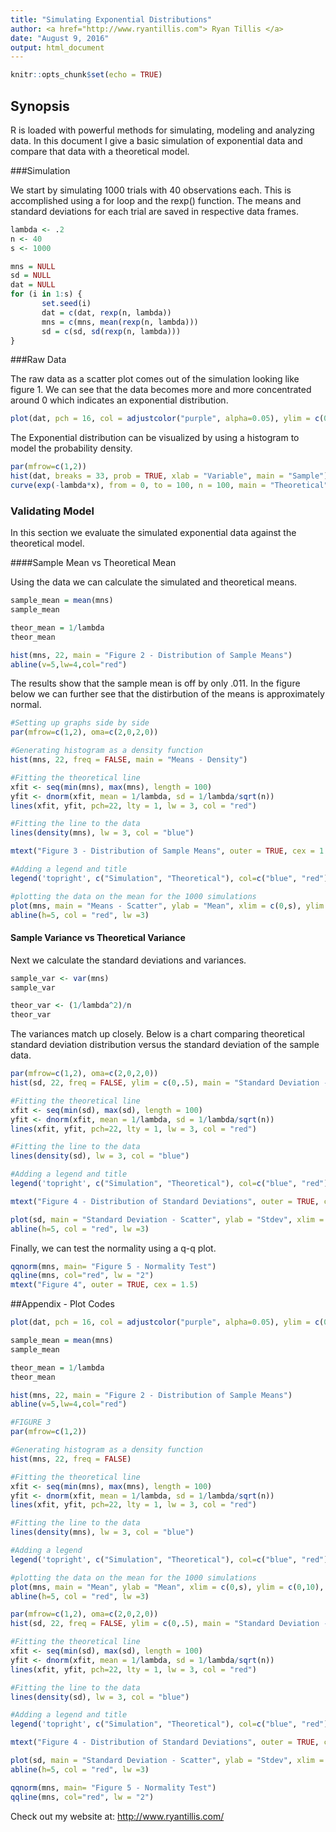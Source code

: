 ```yaml
---
title: "Simulating Exponential Distributions"
author: <a href="http://www.ryantillis.com"> Ryan Tillis </a>
date: "August 9, 2016"
output: html_document
---
```


```r
knitr::opts_chunk$set(echo = TRUE)
```

## Synopsis

R is loaded with powerful methods for simulating, modeling and analyzing data. In this document I give a basic simulation of exponential data and compare that data with a theoretical model.

###Simulation

We start by simulating 1000 trials with 40 observations each. This is accomplished using a for loop and the rexp() function. The means and standard deviations for each trial are saved in respective data frames.

```r
lambda <- .2
n <- 40
s <- 1000

mns = NULL
sd = NULL
dat = NULL
for (i in 1:s) {
       set.seed(i)
       dat = c(dat, rexp(n, lambda))
       mns = c(mns, mean(rexp(n, lambda)))
       sd = c(sd, sd(rexp(n, lambda)))
}
```

###Raw Data

The raw data as a scatter plot comes out of the simulation looking like figure 1. We can see that the data becomes more and more concentrated around 0 which indicates an exponential distribution.

```r
plot(dat, pch = 16, col = adjustcolor("purple", alpha=0.05), ylim = c(0,25), ylab = "Variable", main = "Figure 1")
```

The Exponential distribution can be visualized by using a histogram to model the probability density.

```r
par(mfrow=c(1,2))
hist(dat, breaks = 33, prob = TRUE, xlab = "Variable", main = "Sample")
curve(exp(-lambda*x), from = 0, to = 100, n = 100, main = "Theoretical")
```

### Validating Model

In this section we evaluate the simulated exponential data against the theoretical model.

####Sample Mean vs Theoretical Mean

Using the data we can calculate the simulated and theoretical means.

```r
sample_mean = mean(mns)
sample_mean

theor_mean = 1/lambda
theor_mean

hist(mns, 22, main = "Figure 2 - Distribution of Sample Means")
abline(v=5,lw=4,col="red")
```

The results show that the sample mean is off by only .011. In the figure below we can further see that the distirbution of the means is approximately normal.

```r
#Setting up graphs side by side
par(mfrow=c(1,2), oma=c(2,0,2,0))

#Generating histogram as a density function
hist(mns, 22, freq = FALSE, main = "Means - Density")

#Fitting the theoretical line
xfit <- seq(min(mns), max(mns), length = 100)
yfit <- dnorm(xfit, mean = 1/lambda, sd = 1/lambda/sqrt(n))
lines(xfit, yfit, pch=22, lty = 1, lw = 3, col = "red")

#Fitting the line to the data
lines(density(mns), lw = 3, col = "blue")

mtext("Figure 3 - Distribution of Sample Means", outer = TRUE, cex = 1.5)

#Adding a legend and title
legend('topright', c("Simulation", "Theoretical"), col=c("blue", "red"), lw=c(3,3), cex = .75)

#plotting the data on the mean for the 1000 simulations
plot(mns, main = "Means - Scatter", ylab = "Mean", xlim = c(0,s), ylim = c(0,10), xlab = "Mean", pch = 16, col = adjustcolor("blue", alpha=0.44))
abline(h=5, col = "red", lw =3)

```

#### Sample Variance vs Theoretical Variance

Next we calculate the standard deviations and variances.

```r
sample_var <- var(mns)
sample_var

theor_var <- (1/lambda^2)/n
theor_var
```

The variances match up closely. Below is a chart comparing theoretical standard deviation distribution versus the standard deviation of the sample data.


```r
par(mfrow=c(1,2), oma=c(2,0,2,0))
hist(sd, 22, freq = FALSE, ylim = c(0,.5), main = "Standard Deviation - Density")

#Fitting the theoretical line
xfit <- seq(min(sd), max(sd), length = 100)
yfit <- dnorm(xfit, mean = 1/lambda, sd = 1/lambda/sqrt(n))
lines(xfit, yfit, pch=22, lty = 1, lw = 3, col = "red")

#Fitting the line to the data
lines(density(sd), lw = 3, col = "blue")

#Adding a legend and title
legend('topright', c("Simulation", "Theoretical"), col=c("blue", "red"), lw=c(3,3), cex = .75)

mtext("Figure 4 - Distribution of Standard Deviations", outer = TRUE, cex = 1.5)

plot(sd, main = "Standard Deviation - Scatter", ylab = "Stdev", xlim = c(0,s), ylim = c(0,10),pch = 16, col = adjustcolor("blue", alpha=0.7))
abline(h=5, col = "red", lw =3)
```

Finally, we can test the normality using a q-q plot.


```r
qqnorm(mns, main= "Figure 5 - Normality Test")
qqline(mns, col="red", lw = "2")
mtext("Figure 4", outer = TRUE, cex = 1.5)
```

##Appendix - Plot Codes

```r
plot(dat, pch = 16, col = adjustcolor("purple", alpha=0.05), ylim = c(0,25), ylab = "Variable", main = "Figure 1")
```

```r
sample_mean = mean(mns)
sample_mean

theor_mean = 1/lambda
theor_mean

hist(mns, 22, main = "Figure 2 - Distribution of Sample Means")
abline(v=5,lw=4,col="red")
```

```r
#FIGURE 3
par(mfrow=c(1,2))

#Generating histogram as a density function
hist(mns, 22, freq = FALSE)

#Fitting the theoretical line
xfit <- seq(min(mns), max(mns), length = 100)
yfit <- dnorm(xfit, mean = 1/lambda, sd = 1/lambda/sqrt(n))
lines(xfit, yfit, pch=22, lty = 1, lw = 3, col = "red")

#Fitting the line to the data
lines(density(mns), lw = 3, col = "blue")

#Adding a legend
legend('topright', c("Simulation", "Theoretical"), col=c("blue", "red"), lw=c(3,3), cex = .75)

#plotting the data on the mean for the 1000 simulations
plot(mns, main = "Mean", ylab = "Mean", xlim = c(0,s), ylim = c(0,10), xlab = "Mean", pch = 16, col = adjustcolor("blue", alpha=0.44))
abline(h=5, col = "red", lw =3)
```

```r
par(mfrow=c(1,2), oma=c(2,0,2,0))
hist(sd, 22, freq = FALSE, ylim = c(0,.5), main = "Standard Deviation - Density")

#Fitting the theoretical line
xfit <- seq(min(sd), max(sd), length = 100)
yfit <- dnorm(xfit, mean = 1/lambda, sd = 1/lambda/sqrt(n))
lines(xfit, yfit, pch=22, lty = 1, lw = 3, col = "red")

#Fitting the line to the data
lines(density(sd), lw = 3, col = "blue")

#Adding a legend and title
legend('topright', c("Simulation", "Theoretical"), col=c("blue", "red"), lw=c(3,3), cex = .75)

mtext("Figure 4 - Distribution of Standard Deviations", outer = TRUE, cex = 1.5)

plot(sd, main = "Standard Deviation - Scatter", ylab = "Stdev", xlim = c(0,s), ylim = c(0,10),pch = 16, col = adjustcolor("blue", alpha=0.7))
abline(h=5, col = "red", lw =3)
```

```r
qqnorm(mns, main= "Figure 5 - Normality Test")
qqline(mns, col="red", lw = "2")
```


Check out my website at: <http://www.ryantillis.com/>
